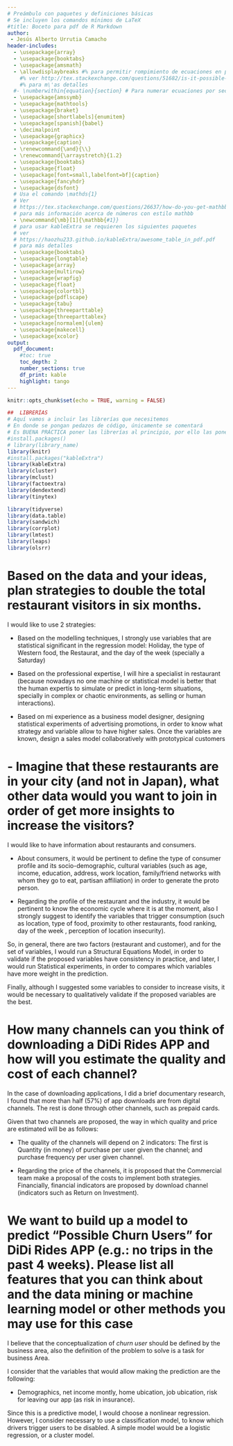 ```yaml
---
# Preámbulo con paquetes y definiciones básicas
# Se incluyen los comandos mínimos de LaTeX
#title: Boceto para pdf de R Markdown
author:
 - Jesús Alberto Urrutia Camacho
header-includes:
  - \usepackage{array}
  - \usepackage{booktabs}
  - \usepackage{amsmath}
  - \allowdisplaybreaks #% para permitir rompimiento de ecuaciones en p\'aginas distintas
    #% ver http://tex.stackexchange.com/questions/51682/is-it-possible-to-pagebreak-aligned-equations
    #% para m\'as detalles
  #- \numberwithin{equation}{section} # Para numerar ecuaciones por secciones cuando están numeradas
  - \usepackage{amssymb}
  - \usepackage{mathtools}
  - \usepackage{braket}
  - \usepackage[shortlabels]{enumitem}
  - \usepackage[spanish]{babel}
  - \decimalpoint
  - \usepackage{graphicx}
  - \usepackage{caption}
  - \renewcommand{\and}{\\}
  - \renewcommand{\arraystretch}{1.2}
  - \usepackage{booktabs}
  - \usepackage{float}
  - \usepackage[font=small,labelfont=bf]{caption}
  - \usepackage{fancyhdr}
  - \usepackage{dsfont}
  # Usa el comando \mathds{1}
  # Ver
  # https://tex.stackexchange.com/questions/26637/how-do-you-get-mathbb1-to-work-characteristic-function-of-a-set
  # para más información acerca de números con estilo mathbb
  - \newcommand{\mb}[1]{\mathbb{#1}}
  # para usar kableExtra se requieren los siguientes paquetes
  # ver
  # https://haozhu233.github.io/kableExtra/awesome_table_in_pdf.pdf
  # para más detalles
  - \usepackage{booktabs}
  - \usepackage{longtable}
  - \usepackage{array}
  - \usepackage{multirow}
  - \usepackage{wrapfig}
  - \usepackage{float}
  - \usepackage{colortbl}
  - \usepackage{pdflscape}
  - \usepackage{tabu}
  - \usepackage{threeparttable}
  - \usepackage{threeparttablex}
  - \usepackage[normalem]{ulem}
  - \usepackage{makecell}
  - \usepackage{xcolor}
output: 
  pdf_document:
    #toc: true
    toc_depth: 2
    number_sections: true
    df_print: kable
    highlight: tango
---
```


```r
knitr::opts_chunk$set(echo = TRUE, warning = FALSE)
```

```r
##  LIBRERÍAS
# Aquí vamos a incluir las librerías que necesitemos
# En donde se pongan pedazos de código, únicamente se comentará
# Es BUENA PRÁCTICA poner las librerías al principio, por ello las ponemos aquí
#install.packages()
# library(library_name)
library(knitr)
#install.packages("kableExtra")
library(kableExtra)
library(cluster)
library(mclust)
library(factoextra)
library(dendextend)
library(tinytex)

library(tidyverse)
library(data.table)
library(sandwich)
library(corrplot)
library(lmtest)
library(leaps)
library(olsrr)
```




<!-- AQUÍ INICIA LA PÁGINA DE TÍTULO
  Indicaciones:
          El nombre de los autores aparece al principio, allí puede cambiar su correo
          SIEMPRE PONER LA FECHA CORRECTA (la de entrega)
          ESCRIBIR CADA VEZ EL NOMBRE DE LA MATERIA CORRESPONDIENTE
-->

\title{ {\sc Didi}\\
\vspace{1cm}{\sc Didi Business Intelligence Challenge}\\ 
         \vspace{1.5cm} {Job position: Business Inteligence} 
       }
  
\date{\vspace{1.5cm}Ciudad de México\\
      \vspace{1cm} \today }

 \maketitle
 

\thispagestyle{fancy}
\newpage

<!-- FIN DE LA PÁGINA DE  TÍTULO-->

<!-- INICIO ÍNDICE -->

\tableofcontents
\newpage
<!-- FIN INDICE -->


<!-- INICIO DOCUMENTO -->

  
# Based on the data and your ideas, plan strategies to double the total restaurant visitors in six months.

I would like to use 2 strategies: 

- Based on the modelling techniques, I strongly use  variables that are statistical significant in the regression model:  Holiday, the type of  Western food, the Restaurat, and  the day of the week (specially a Saturday)

- Based on the professional expertise, I will hire a specialist in restaurant (because nowadays no one machine or statistical model is better that the human expertis to simulate or predict in long-term situations, specially in complex or chaotic environments, as selling or human interactions). 

- Based on mi experience as a business model designer, designing statistical experiments of advertising promotions, in order to know what strategy and variable allow to have higher sales. Once the variables are known, design a sales model collaboratively with prototypical customers

# - Imagine that these restaurants are in your city (and not in Japan), what other data would you want to join in order of get more insights to increase the visitors?


I would like to have information about restaurants and  consumers. 

- About consumers, it would be pertinent to define the type of consumer profile and its socio-demographic, cultural variables (such as age, income, education, address, work location, family/friend networks with whom they go to eat, partisan affiliation) in order  to generate the proto person. 

- Regarding the profile of the restaurant and the industry, it would be pertinent to know the economic cycle where it is at the moment, also I strongly suggest to identify the variables that trigger consumption (such as location, type of food, proximity to other restaurants, food ranking, day of the week , perception of location insecurity). 

So, in general, there are two factors (restaurant and customer), and for the set of variables, I would run a  Structural Equations Model, in order to validate if the proposed variables have consistency in practice, and later, I would run Statistical experiments, in order to compares which variables have more weight in the prediction.

Finally, although I suggested some variables to consider to increase visits, it would be necessary to qualitatively validate if the proposed variables are the best.


#  How many channels can you think of downloading a DiDi Rides APP and how will you estimate the quality and cost of each channel?

In the case of downloading applications, I did a brief documentary research, I found that more than half (57%) of app downloads are from digital channels. The rest is done through other channels, such as prepaid cards.

Given that two channels are proposed, the way in which quality and price are estimated will be as follows:

- The quality of the channels will depend on 2 indicators: The first is Quantity (in money) of purchase per user given the channel; and purchase frequency per user given channel.

- Regarding the price of the channels, it is proposed that the Commercial team make a proposal of the costs to implement both strategies. Financially, financial indicators are proposed by download channel (indicators such as Return on Investment).


# We want to build up a model to predict “Possible Churn Users” for DiDi Rides APP (e.g.: no trips in the past 4 weeks). Please list all features that you can think about and the data mining or machine learning model or other methods you may use for this case


I believe that the conceptualization of *churn user* should be defined by the business area, also the definition of the problem to solve is a task for business Area. 
 
I consider that the variables that would allow making the prediction are the
following:

- Demographics, net income montly, home ubication, job ubication, risk for leaving our app (as risk in insurance).

Since this is a predictive model, I would choose a nonlinear regression.
However, I consider necessary to use a classification model, to know which drivers trigger users to be disabled. A simple model would be a logistic regression, or a cluster model. 
